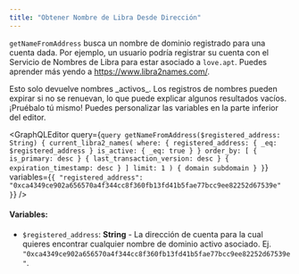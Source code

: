 ```yaml
---
title: "Obtener Nombre de Libra Desde Dirección"
---
```




`getNameFromAddress` busca un nombre de dominio registrado para una cuenta dada. Por ejemplo, un usuario podría registrar su cuenta con el Servicio de Nombres de Libra para estar asociado a `love.apt`. Puedes aprender más yendo a https://www.libra2names.com/.

<Aside type="caution">
  Esto solo devuelve nombres _activos_. Los registros de nombres pueden expirar si no se renuevan, lo que puede explicar algunos resultados vacíos.
</Aside>

<Aside type="note">
  ¡Pruébalo tú mismo! Puedes personalizar las variables en la parte inferior del editor.
</Aside>

<GraphQLEditor
  query={`query getNameFromAddress($registered_address: String) {
  current_libra2_names(
    where: {
      registered_address: { _eq: $registered_address }
      is_active: { _eq: true }
    }
    order_by: [
      { is_primary: desc }
      { last_transaction_version: desc }
      { expiration_timestamp: desc }
    ]
    limit: 1
  ) {
    domain
    subdomain
  }
}`}
  variables={`{
  "registered_address": "0xca4349ce902a656570a4f344cc8f360fb13fd41b5fae77bcc9ee82252d67539e"
}`}
/>

#### Variables:

- `$registered_address`: **String** - La dirección de cuenta para la cual quieres encontrar cualquier nombre de dominio activo asociado. Ej. `"0xca4349ce902a656570a4f344cc8f360fb13fd41b5fae77bcc9ee82252d67539e"`.
